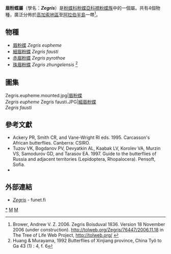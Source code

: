 {{NoteTA
|G1=Butterfly
}}
{{Automatic taxobox
| taxon = Zegris
| image = Zegris eupheme Turkey Goereme TKvitvik.JPG
| image_caption = [[眉粉蝶|眉粉蝶]]<br />''Zegris eupheme''
| authority = Boisduval, [1836]
| type_species = [[眉粉蝶|眉粉蝶]]<br />''Papilio eupheme''
| type_species_authority = Esper, [1804]
| subdivision_ranks = 物種
| subdivision = 共4種，詳閱正文。
| synonyms = * ''Microzegris'' <small>Alphéraky, 1913</small>
}}

'''眉粉蝶屬'''（學名：'''''Zegris'''''）是[[粉蝶科|粉蝶科]][[粉蝶亞科|粉蝶亞科]][[襟粉蝶族|襟粉蝶族]]中的一個屬。共有4個物種，廣泛分佈於[[高加索地區|高加索地區]]至[[阿拉伯半島|阿拉伯半島]]一帶<ref name=tol>Brower, Andrew V. Z. 2006. Zegris Boisduval 1836. Version 18 November 2006 (under construction). http://tolweb.org/Zegris/76447/2006.11.18 {{Wayback|url=http://tolweb.org/Zegris/76447/2006.11.18 |date=20191201004827 }} in The Tree of Life Web Project, http://tolweb.org/ {{Wayback|url=http://tolweb.org/ |date=20110515100516 }} {{en}}</ref>。

== 物種 ==
* [[眉粉蝶|眉粉蝶]] ''Zegris eupheme''
* [[細眉粉蝶|細眉粉蝶]] ''Zegris fausti''
* [[赤眉粉蝶|赤眉粉蝶]] ''Zegris pyrothoe''
* [[珠眉粉蝶|珠眉粉蝶]] ''Zegris zhungelensis'' <ref>Huang & Murayama, 1992 Butterflies of Xinjiang province, China Tyô to Ga 43 (1) : 4, f. 6</ref>

== 圖集 ==
<gallery>
Zegris.eupheme.mounted.jpg|[[眉粉蝶|眉粉蝶]]<br />''Zegris eupheme''
Zegris fausti.JPG|[[細眉粉蝶|細眉粉蝶]]<br />''Zegris fausti''
</gallery>

== 參考文獻 ==
{{Reflist}}
* Ackery PR, Smith CR, and Vane-Wright RI eds. 1995. Carcasson's African butterflies. Canberra: CSIRO.
* Tuzov VK, Bogdanov PV, Devyatkin AL, Kaabak LV, Korolev VA, Murzin VS, Samodurov GD, and Tarasov EA. 1997. Guide to the butterflies of Russia and adjacent territories (Lepidoptera, Rhopalocera). Pensoft, Sofia.
* {{Cite book | author = 寿建新 周尧 李宇飞 | title = 世界蝴蝶分類名錄 | location = 中國 | publisher = 陝西科學技術出版社 | date = 2006-04-01 | ISBN = 9787536936768 | language= zh-hans }}

== 外部連結 ==
* [http://ftp.funet.fi/pub/sci/bio/life/insecta/lepidoptera/ditrysia/papilionoidea/pieridae/pierinae/zegris/ ''Zegris''] {{Wayback|url=http://ftp.funet.fi/pub/sci/bio/life/insecta/lepidoptera/ditrysia/papilionoidea/pieridae/pierinae/zegris/ |date=20160317030829 }} - funet.fi
{{Commons category| Zegris}}
{{Taxonbar}}

{{粉蝶亞科|state=expanded}}

[[Category:眉粉蝶屬|*]]
[[Category:襟粉蝶族|M]]
[[Category:1836年描述的分类群|M]]